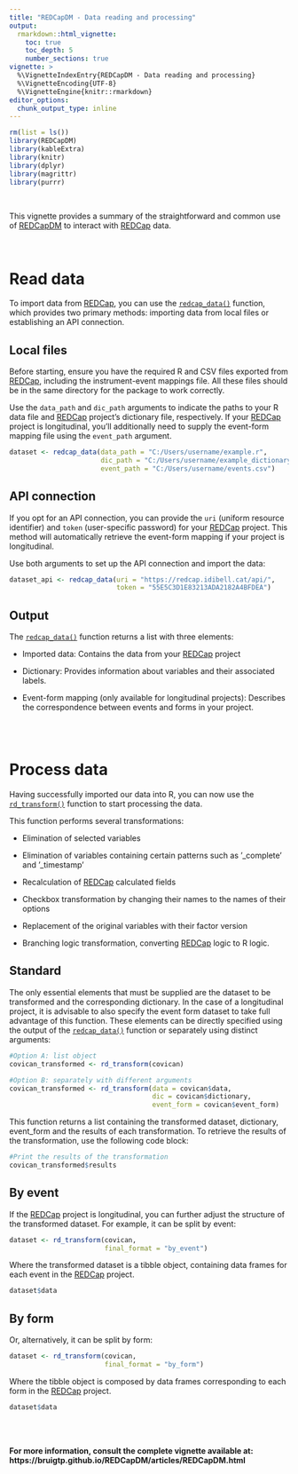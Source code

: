 ```yaml
---
title: "REDCapDM - Data reading and processing"
output:
  rmarkdown::html_vignette:
    toc: true
    toc_depth: 5
    number_sections: true
vignette: >
  %\VignetteIndexEntry{REDCapDM - Data reading and processing}
  %\VignetteEncoding{UTF-8}
  %\VignetteEngine{knitr::rmarkdown}
editor_options: 
  chunk_output_type: inline
---
```



```r
rm(list = ls())
library(REDCapDM) 
library(kableExtra)
library(knitr)
library(dplyr)
library(magrittr)
library(purrr)
```

<br>

This vignette provides a summary of the straightforward and common use of [REDCapDM](https://github.com/bruigtp/REDCapDM) to interact with [REDCap](https://www.project-redcap.org/) data.

<br>

# **Read data**

To import data from [REDCap](https://www.project-redcap.org/), you can use the [`redcap_data()`](https://bruigtp.github.io/REDCapDM/reference/redcap_data.html) function, which provides two primary methods: importing data from local files or establishing an API connection.

## **Local files**

Before starting, ensure you have the required R and CSV files exported from [REDCap](https://www.project-redcap.org/), including the instrument-event mappings file. All these files should be in the same directory for the package to work correctly.

Use the `data_path` and `dic_path` arguments to indicate the paths to your R data file and [REDCap](https://www.project-redcap.org/) project's dictionary file, respectively. If your [REDCap](https://www.project-redcap.org/) project is longitudinal, you'll additionally need to supply the event-form mapping file using the `event_path` argument.

```r
dataset <- redcap_data(data_path = "C:/Users/username/example.r",
                       dic_path = "C:/Users/username/example_dictionary.csv",
                       event_path = "C:/Users/username/events.csv")
```

## **API connection**

If you opt for an API connection, you can provide the `uri` (uniform resource identifier) and `token` (user-specific password) for your [REDCap](https://www.project-redcap.org/) project. This method will automatically retrieve the event-form mapping if your project is longitudinal.

Use both arguments to set up the API connection and import the data:

```r
dataset_api <- redcap_data(uri = "https://redcap.idibell.cat/api/",
                           token = "55E5C3D1E83213ADA2182A4BFDEA")
```

## **Output**

The [`redcap_data()`](https://bruigtp.github.io/REDCapDM/reference/redcap_data.html) function returns a list with three elements:

-   Imported data: Contains the data from your [REDCap](https://www.project-redcap.org/) project

-   Dictionary: Provides information about variables and their associated labels.

-   Event-form mapping (only available for longitudinal projects): Describes the correspondence between events and forms in your project.

<br>
<br>

# **Process data**

Having successfully imported our data into R, you can now use the [`rd_transform()`](https://bruigtp.github.io/REDCapDM/reference/rd_transform.html) function to start processing the data.

This function performs several transformations:

-   Elimination of selected variables

-   Elimination of variables containing certain patterns such as '_complete' and '_timestamp'

-   Recalculation of [REDCap](https://www.project-redcap.org/) calculated fields

-   Checkbox transformation by changing their names to the names of their options

-   Replacement of the original variables with their factor version

-   Branching logic transformation, converting [REDCap](https://www.project-redcap.org/) logic to R logic.


## **Standard**

The only essential elements that must be supplied are the dataset to be transformed and the corresponding dictionary. In the case of a longitudinal project, it is advisable to also specify the event form dataset to take full advantage of this function. These elements can be directly specified using the output of the [`redcap_data()`](https://bruigtp.github.io/REDCapDM/reference/redcap_data.html) function or separately using distinct arguments:

```r
#Option A: list object 
covican_transformed <- rd_transform(covican)

#Option B: separately with different arguments
covican_transformed <- rd_transform(data = covican$data, 
                                    dic = covican$dictionary, 
                                    event_form = covican$event_form)
```

This function returns a list containing the transformed dataset, dictionary, event_form and the results of each transformation. To retrieve the results of the transformation, use the following code block:

```r
#Print the results of the transformation
covican_transformed$results
```

## **By event**

If the [REDCap](https://www.project-redcap.org/) project is longitudinal, you can further adjust the structure of the transformed dataset. For example, it can be split by event:

```r
dataset <- rd_transform(covican,
                        final_format = "by_event")
```

Where the transformed dataset is a tibble object, containing data frames for each event in the [REDCap](https://www.project-redcap.org/) project.

```r
dataset$data
```

## **By form**

Or, alternatively, it can be split by form:

```r
dataset <- rd_transform(covican,
                        final_format = "by_form")
```

Where the tibble object is composed by data frames corresponding to each form in the [REDCap](https://www.project-redcap.org/) project.

```r
dataset$data
```

<br>
<br>

**For more information, consult the complete vignette available at: https://bruigtp.github.io/REDCapDM/articles/REDCapDM.html**

<br>
<br>
